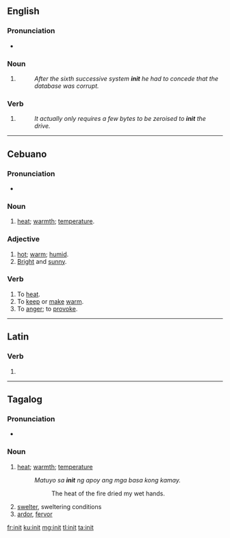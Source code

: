 {{also|innit}}
==English==

===Pronunciation===
* {{audio|en-uk-init.ogg|Audio (UK)|lang=en}}

===Noun===
{{en-noun}}

# {{lb|en|computing}} {{abbreviation of|initialisation|lang=en}}
#: ''After the sixth successive system '''init''' he had to concede that the database was corrupt.''

===Verb===
{{en-verb}}

# {{lb|en|computing}} {{abbreviation of|initialize|lang=en}}
#: ''It actually only requires a few bytes to be zeroised to '''init''' the drive.''

----

==Cebuano==

===Pronunciation===
*{{hyphenation|i|nit|lang=ceb}}

===Noun===
{{head|ceb|noun}}

# [[heat]]; [[warmth]]; [[temperature]]. 

===Adjective===
{{head|ceb|adjective}}

# [[hot]]; [[warm]]; [[humid]].
# [[bright|Bright]] and [[sunny]]. 

===Verb===
{{head|ceb|verb}}

# To [[heat]]. 
# To [[keep]] or [[make]] [[warm]]. 
# To [[anger]]; to [[provoke]].

----

==Latin==

===Verb===
{{la-verb-form|init}}

# {{inflection of|ineō||3|s|pres|actv|indc|lang=la}}

----

==Tagalog==

===Pronunciation===
* {{IPA|/ˈʔi.nit/|lang=tl}}

===Noun===
{{head|tl|noun}}

# [[heat]]; [[warmth]]; [[temperature]]
#: ''Matuyo sa '''init''' ng apoy ang mga basa kong kamay.''
#:: The heat of the fire dried my wet hands.
# [[swelter]], sweltering conditions
# [[ardor]], [[fervor]]

[[fr:init]]
[[ku:init]]
[[mg:init]]
[[tl:init]]
[[ta:init]]
